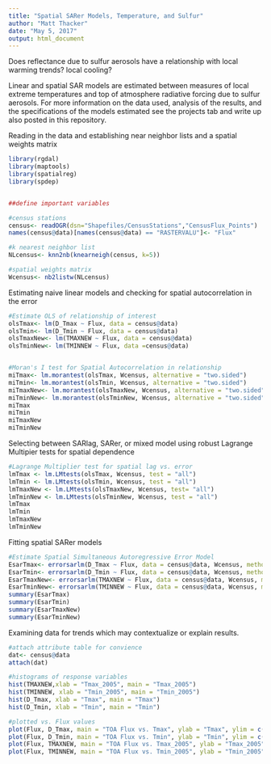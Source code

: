 ---
title: "Spatial SARer Models, Temperature, and Sulfur"
author: "Matt Thacker"
date: "May 5, 2017"
output: html_document
---

Does reflectance due to sulfur aerosols have a relationship with local warming trends? local cooling? 

Linear and spatial SAR models are estimated between measures of local extreme temperatures and top of atmosphere radiative forcing due to sulfur aerosols. For more information on the data used, analysis of the results, and the specifications of the models estimated see the projects tab and write up also posted in this repository. 



Reading in the data and establishing near neighbor lists and a spatial weights matrix  
```{r}
library(rgdal)
library(maptools)
library(spatialreg)
library(spdep)


##define important variables

#census stations
census<- readOGR(dsn="Shapefiles/CensusStations","CensusFlux_Points")
names(census@data)[names(census@data) == "RASTERVALU"]<- "Flux"   

#k nearest neighbor list 
NLcensus<- knn2nb(knearneigh(census, k=5)) 

#spatial weights matrix
Wcensus<- nb2listw(NLcensus) 

```



Estimating naive linear models and checking for spatial autocorrelation in the error
```{r}
#Estimate OLS of relationship of interest
olsTmax<- lm(D_Tmax ~ Flux, data = census@data)
olsTmin<- lm(D_Tmin ~ Flux, data = census@data)
olsTmaxNew<- lm(TMAXNEW ~ Flux, data = census@data)
olsTminNew<- lm(TMINNEW ~ Flux, data =census@data)


#Moran's I test for Spatial Autocorrelation in relationship
miTmax<- lm.morantest(olsTmax, Wcensus, alternative = "two.sided")
miTmin<- lm.morantest(olsTmin, Wcensus, alternative = "two.sided")
miTmaxNew<- lm.morantest(olsTmaxNew, Wcensus, alternative = "two.sided")
miTminNew<- lm.morantest(olsTminNew, Wcensus, alternative = "two.sided")
miTmax
miTmin
miTmaxNew
miTminNew
```



Selecting between SARlag, SARer, or mixed model using robust Lagrange Multipier tests for spatial dependence
```{r}
#Lagrange Multiplier test for spatial lag vs. error
lmTmax <- lm.LMtests(olsTmax, Wcensus, test = "all")
lmTmin <- lm.LMtests(olsTmin, Wcensus, test = "all")
lmTmaxNew <- lm.LMtests(olsTmaxNew, Wcensus, test= "all")
lmTminNew <- lm.LMtests(olsTminNew, Wcensus, test = "all")
lmTmax
lmTmin
lmTmaxNew
lmTminNew
```



Fitting spatial SARer models
```{r}
#Estimate Spatial Simultaneous Autoregressive Error Model
EsarTmax<- errorsarlm(D_Tmax ~ Flux, data = census@data, Wcensus, method = "LU", control=list(returnHcov=FALSE))
EsarTmin<- errorsarlm(D_Tmin ~ Flux, data = census@data, Wcensus, method = "LU", control=list(returnHcov=FALSE))
EsarTmaxNew<- errorsarlm(TMAXNEW ~ Flux, data = census@data, Wcensus, method = "LU", control=list(returnHcov=FALSE))
EsarTminNew<- errorsarlm(TMINNEW ~ Flux, data = census@data, Wcensus, method = "LU", control=list(returnHcov=FALSE))
summary(EsarTmax)
summary(EsarTmin)
summary(EsarTmaxNew)
summary(EsarTminNew)
```



Examining data for trends which may contextualize or explain results.
```{r}
#attach attribute table for convience 
dat<- census@data
attach(dat)

#histograms of response variables 
hist(TMAXNEW,xlab = "Tmax_2005", main = "Tmax_2005")
hist(TMINNEW, xlab = "Tmin_2005", main = "Tmin_2005")
hist(D_Tmax, xlab = "Tmax", main = "Tmax")
hist(D_Tmin, xlab = "Tmin", main = "Tmin")

#plotted vs. Flux values
plot(Flux, D_Tmax, main = "TOA Flux vs. Tmax", ylab = "Tmax", ylim = c(0, 350), pch = 20)
plot(Flux, D_Tmin, main = "TOA Flux vs. Tmin", ylab = "Tmin", ylim = c(0,350), pch = 20)
plot(Flux, TMAXNEW, main = "TOA Flux vs. Tmax_2005", ylab = "Tmax_2005", ylim = c(0,200), pch = 20)
plot(Flux, TMINNEW, main = "TOA Flux vs. Tmin_2005", ylab = "Tmin_2005", ylim = c(0,200), pch = 20)
```

